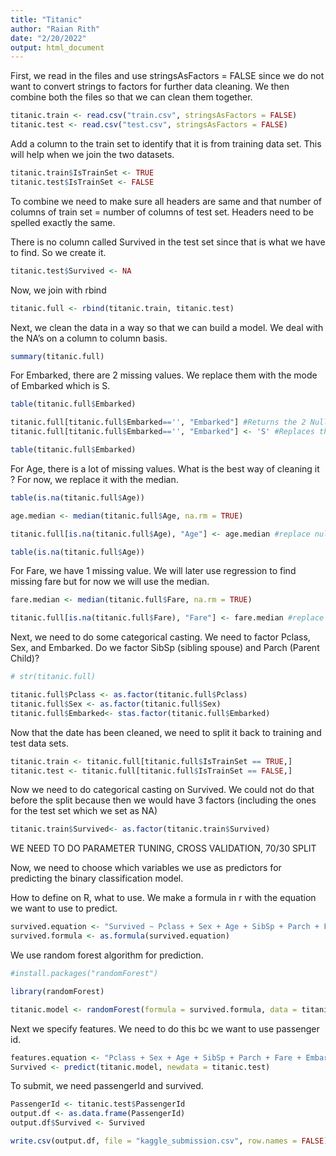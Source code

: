 ```yaml
---
title: "Titanic"
author: "Raian Rith"
date: "2/20/2022"
output: html_document
---
```


First, we read in the files and use stringsAsFactors = FALSE since we do not want to convert strings to factors for further data cleaning. We then combine both the files so that we can clean them together. 

```r
titanic.train <- read.csv("train.csv", stringsAsFactors = FALSE)
titanic.test <- read.csv("test.csv", stringsAsFactors = FALSE)
```

Add a column to the train set to identify that it is from training data set. This will help when we join the two datasets. 

```r
titanic.train$IsTrainSet <- TRUE
titanic.test$IsTrainSet <- FALSE
```

To combine we need to make sure all headers are same and that number of columns of train set = number of columns of test set. Headers need to be spelled exactly the same. 

There is no column called Survived in the test set since that is what we have to find. So we create it. 

```r
titanic.test$Survived <- NA
```

Now, we join with rbind

```r
titanic.full <- rbind(titanic.train, titanic.test)
```

Next, we clean the data in a way so that we can build a model. We deal with the NA's on a column to column basis. 

```r
summary(titanic.full)
```


For Embarked, there are 2 missing values. We replace them with the mode of Embarked which is S. 

```r
table(titanic.full$Embarked)

titanic.full[titanic.full$Embarked=='', "Embarked"] #Returns the 2 Null values
titanic.full[titanic.full$Embarked=='', "Embarked"] <- 'S' #Replaces the null values with the mode of Embarked (S)

table(titanic.full$Embarked)
```

For Age, there is a lot of missing values. What is the best way of cleaning it ? For now, we replace it with the median. 

```r
table(is.na(titanic.full$Age))

age.median <- median(titanic.full$Age, na.rm = TRUE)

titanic.full[is.na(titanic.full$Age), "Age"] <- age.median #replace null with median

table(is.na(titanic.full$Age))
```

For Fare, we have 1 missing value. We will later use regression to find missing fare  but for now we will use the median. 

```r
fare.median <- median(titanic.full$Fare, na.rm = TRUE)

titanic.full[is.na(titanic.full$Fare), "Fare"] <- fare.median #replace null with median

```


Next, we need to do some categorical casting. We need to factor Pclass, Sex, and Embarked. Do we factor SibSp (sibling spouse) and Parch (Parent Child)?

```r
# str(titanic.full)

titanic.full$Pclass <- as.factor(titanic.full$Pclass)
titanic.full$Sex <- as.factor(titanic.full$Sex)
titanic.full$Embarked<- stas.factor(titanic.full$Embarked)
```



Now that the date has been cleaned, we need to split it back to training and test data sets.

```r
titanic.train <- titanic.full[titanic.full$IsTrainSet == TRUE,]
titanic.test <- titanic.full[titanic.full$IsTrainSet == FALSE,]
```

Now we need to do categorical casting on Survived. We could not do that before the split because then we would have 3 factors (including the ones for the test set which we set as NA)

```r
titanic.train$Survived<- as.factor(titanic.train$Survived)

```



WE NEED TO DO PARAMETER TUNING, CROSS VALIDATION, 70/30 SPLIT


Now, we need to choose which variables we use as predictors for predicting the binary classification model. 

How to define on R, what to use.  We make a formula in r with the equation we want to use to predict.

```r
survived.equation <- "Survived ~ Pclass + Sex + Age + SibSp + Parch + Fare + Embarked"
survived.formula <- as.formula(survived.equation)
```

We use random forest algorithm for prediction. 

```r
#install.packages("randomForest")

library(randomForest)

titanic.model <- randomForest(formula = survived.formula, data = titanic.train, ntree = 500, mtry = 3, nodesize = 0.1 * nrow(titanic.test))
```

Next we specify features. We need to do this bc we want to use passenger id. 

```r
features.equation <- "Pclass + Sex + Age + SibSp + Parch + Fare + Embarked"
Survived <- predict(titanic.model, newdata = titanic.test)
```

To submit, we need passengerId and survived. 

```r
PassengerId <- titanic.test$PassengerId
output.df <- as.data.frame(PassengerId)
output.df$Survived <- Survived

write.csv(output.df, file = "kaggle_submission.csv", row.names = FALSE)
```

